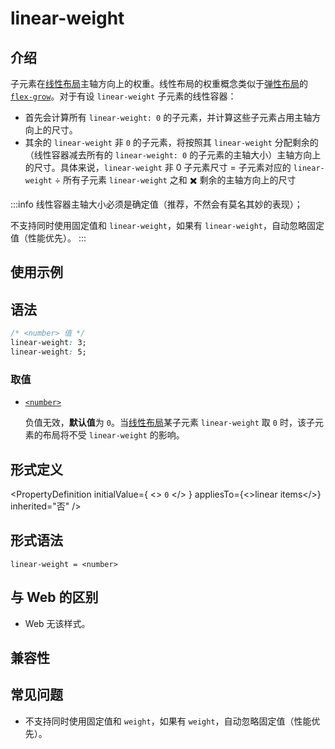 # linear-weight

## 介绍

子元素在[线性布局](guide/ui/layout/linear-layout.mdx)主轴方向上的权重。线性布局的权重概念类似于[弹性布局](guide/ui/layout/flexible-box-layout.mdx)的 [`flex-grow`](./flex-grow.mdx)。对于有设 `linear-weight` 子元素的线性容器：

- 首先会计算所有 `linear-weight: 0` 的子元素，并计算这些子元素占用主轴方向上的尺寸。
- 其余的 `linear-weight` 非 `0` 的子元素，将按照其 `linear-weight` 分配剩余的（线性容器减去所有的 `linear-weight: 0` 的子元素的主轴大小）主轴方向上的尺寸。具体来说，`linear-weight` 非 0 子元素尺寸 = 子元素对应的 `linear-weight` ÷ 所有子元素 `linear-weight` 之和 ✖️ 剩余的主轴方向上的尺寸

:::info
线性容器主轴大小必须是确定值（推荐，不然会有莫名其妙的表现）；

不支持同时使用固定值和 `linear-weight`，如果有 `linear-weight`，自动忽略固定值（性能优先）。
:::

## 使用示例


<Go
  example="css-api"
  entry="src/linear-weight"
  defaultFile="src/linear-weight/App.tsx"
  img="/assets/doc/css/linear-weight.png"
  defaultEntryFile="dist/linear-weight.lynx.bundle"
  entry="src/linear-weight"
/>

## 语法

```css
/* <number> 值 */
linear-weight: 3;
linear-weight: 5;
```

### 取值

- [`<number>`](api/css/data-type/number.mdx)

  负值无效，**默认值**为 `0`。当[线性布局](guide/ui/layout/linear-layout.mdx)某子元素 `linear-weight` 取 `0` 时，该子元素的布局将不受 `linear-weight` 的影响。

## 形式定义


<PropertyDefinition
  initialValue={
    <>
      <code>0</code>
    </>
  }
  appliesTo={<>linear items</>}
  inherited="否"
/>

## 形式语法

```
linear-weight = <number>
```

## 与 Web 的区别

- Web 无该样式。

## 兼容性


<LegacyCompatTable metadata="css/properties/linear-weight" />

## 常见问题

- 不支持同时使用固定值和 `weight`，如果有 `weight`，自动忽略固定值（性能优先）。
